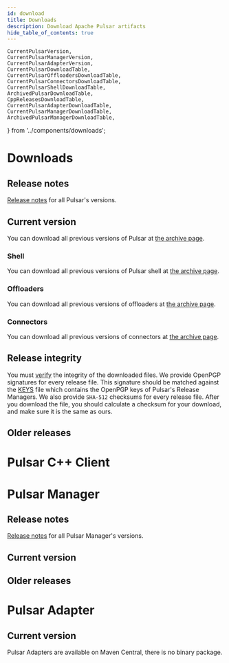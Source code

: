 ```yaml
---
id: download
title: Downloads
description: Download Apache Pulsar artifacts
hide_table_of_contents: true
---
```


    CurrentPulsarVersion,
    CurrentPulsarManagerVersion,
    CurrentPulsarAdapterVersion,
    CurrentPulsarDownloadTable,
    CurrentPulsarOffloadersDownloadTable,
    CurrentPulsarConnectorsDownloadTable,
    CurrentPulsarShellDownloadTable,
    ArchivedPulsarDownloadTable,
    CppReleasesDownloadTable,
    CurrentPulsarAdapterDownloadTable,
    CurrentPulsarManagerDownloadTable,
    ArchivedPulsarManagerDownloadTable,
} from '../components/downloads';

# Downloads

## Release notes

[Release notes](pathname:///release-notes) for all Pulsar's versions.

## Current version <CurrentPulsarVersion/>

You can download all previous versions of Pulsar at [the archive page](https://archive.apache.org/dist/pulsar/).

<CurrentPulsarDownloadTable/>

### Shell

You can download all previous versions of Pulsar shell at [the archive page](https://archive.apache.org/dist/pulsar/).

<CurrentPulsarShellDownloadTable/>

### Offloaders

You can download all previous versions of offloaders at [the archive page](https://archive.apache.org/dist/pulsar/).

<CurrentPulsarOffloadersDownloadTable/>

### Connectors

You can download all previous versions of connectors at [the archive page](https://archive.apache.org/dist/pulsar/).

<CurrentPulsarConnectorsDownloadTable/>

## Release integrity

You must [verify](https://www.apache.org/info/verification.html) the integrity of the downloaded files. We provide OpenPGP signatures for every release file. This signature should be matched against the [KEYS](https://downloads.apache.org/pulsar/KEYS) file which contains the OpenPGP keys of Pulsar's Release Managers. We also provide `SHA-512` checksums for every release file. After you download the file, you should calculate a checksum for your download, and make sure it is the same as ours.

## Older releases

<ArchivedPulsarDownloadTable/>

# Pulsar C++ Client

<CppReleasesDownloadTable/>

# Pulsar Manager

## Release notes

[Release notes](pathname:///pulsar-manager-release-notes) for all Pulsar Manager's versions.

## Current version <CurrentPulsarManagerVersion/>

<CurrentPulsarManagerDownloadTable/>

## Older releases

<ArchivedPulsarManagerDownloadTable/>

# Pulsar Adapter

## Current version <CurrentPulsarAdapterVersion/>

Pulsar Adapters are available on Maven Central, there is no binary package.

<CurrentPulsarAdapterDownloadTable/>
